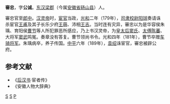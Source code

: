 '''審忠'''，字'''公诚'''。[[东汉|东汉]][[梁郡|梁郡]]（今属[[安徽省|安徽省]][[砀山县|砀山县]]）人。

審忠官至[[郎中|郎中]]。[[汉灵帝|汉灵帝]]时，[[宦官|宦官]]当政，[[光和|光和]]二年（179年），[[司隶校尉|司隶校尉]][[阳球|阳球]]奏请诛杀宦官[[王甫|王甫]]及其子长乐少府[[王萌|王萌]]、沛相[[王吉|王吉]]。当时连有灾异，審忠以为是华容侯朱瑀、育阳侯[[曹节|曹节]]等人所犯罪恶所感应，乃上书汉灵帝，为[[皇太后|皇太后]][[窦妙|窦氏]]、[[太傅|太傅]][[陈蕃|陈蕃]]、大将军[[窦武|窦武]]鸣冤。奏章没有答复。曹节领尚书令。光和四年（181年），曹节卒赠[[车骑将军|车骑将军]]。朱瑀病卒，养子传国。[[中平|中平]]六年（189年），[[袁绍|袁绍]]诛宦官，審忠被辟公府。
==参考文献==
* 《[[后汉书|后汉书]]·宦者传》 
* 《安徽人物大辞典》 
[[分类:东汉官员|S]]
[[分类:砀山人|S]]
[[分类:审姓|P]]
